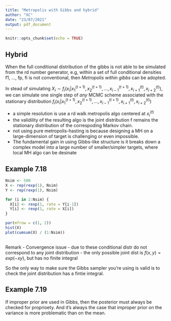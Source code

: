 ```yaml
---
title: "Metropolis with Gibbs and hybrid"
author: "XC"
date: "23/07/2021"
output: pdf_document
---
```


```r
knitr::opts_chunk$set(echo = TRUE)
```

## Hybrid

When the full conditional distribution of the gibbs is not able to be simulated from the rd number generator, e.g, within a set of full conditional densities f1, ..., fp, fi is not conventional, then _Metropolis within gibbs_ can be adopted. 


In stead of simulating $X_i \sim f_i(x_i | x_1^{(t+1)}, x_2^{(t+1)}, ..., x_{i-1}^{(t+1)}, x_{i+1}^{(t)}, x_{i+2}^{(t)})$, we can simulate one single step of _any_ MCMC scheme associated with the stationary distribution $f_i(x_i | x_1^{(t+1)}, x_2^{(t+1)}, ..., x_{i-1}^{(t+1)}, x_{i+1}^{(t)}, x_{i+2}^{(t)})$

  - a simple resolution is use a rd walk metropolis algo centered at $x_i^{(t)}$
  - the validility of the resulting algo is the joint distribution f remains the stationary distribution of the correspoding Markov chain. 
  - not using pure metropolis-hasting is because designing a MH on a large-dimension of target is challenging or even impossible. 
  - The fundamental gain in using Gibbs-like structure is it breaks down a complex model into a large number of smaller/simpler targets, where local MH algo can be desinate
  


## Example 7.18  
```r
Nsim <- 500
X <- rep(rexp(1), Nsim)
Y <- rep(rexp(1), Nsim)

for (i in 2:Nsim) {
  X[i] <- rexp(1, rate = Y[i-1])
  Y[i] <- rexp(1, rate = X[i])
}

par(mfrow = c(1, 2))
hist(X)
plot(cumsum(X) / (1:Nsim))
  
```
  
Remark
  - Convergence issue
  - due to these conditional distr do not correspond to any joint distribution
  - the only possible joint dist is $f(x, y) = exp(-xy)$, but has no finite integral
  

So the only way to make sure the Gibbs sampler you're using is valid is to check the joint distribution has a fintie integral. 

## Example 7.19

If improper prior are used in Gibbs, then the posterior must always be checked for proprioety. 
And it's always the case that improper prior on the variance is more problematic than on the mean. 




















